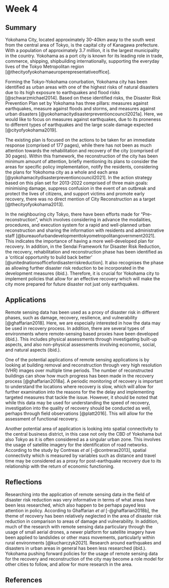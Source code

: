 # Week 4 {.unnumbered}

## Summary

Yokohama City, located approximately 30-40km away to the south west from the central area of Tokyo, is the capital city of Kanagawa prefecture. With a population of approximately 3.7 million, it is the largest municipality in the country. Yokohama as a port city is known for its leading role in trade, commerce, shipping, shipbuilding internationally, supporting the everyday lives of the Tokyo Metropolitan region [@thecityofyokohamaeuroperepresentativeoffice].

Forming the Tokyo-Yokohama conurbation, Yokohama city has been identified as urban areas with one of the highest risks of natural disasters due to its high exposure to earthquakes and flood risks [@schwarzmichael2014]. Based on these identified risks, the Disaster Risk Prevention Plan set by Yokohama has three pillars: measures against earthquakes, measure against floods and storms, and measures against urban disasters [@yokohamacitydisasterpreventioncouncil2021a]. Here, we would like to focus on measures against earthquakes, due to its proneness to different types of earthquakes and the large scale damage expected [@cityofyokohama2019].

The existing plan is focused on the actions to be taken for an immediate response (comprised of 177 pages), while there has not been as much attention towards the rehabilitation and recovery of the city (comprised of 30 pages). Within this framework, the reconstruction of the city has been minimum amount of attention, briefly mentioning its plans to consider the areas for specific policy implementation, notify the residents, considering the plans for Yokohoma city as a whole and each area [@yokohamacitydisasterpreventioncouncil2021]. In the action strategy based on this plan set for 2013-2022 comprised of three main goals: minimising damage, suppress confusion in the event of an outbreak and protect the lives of citizens, and support victims and promote early recovery, there was no direct mention of City Reconstruction as a target [@thecityofyokohama2013].

In the neighbouring city Tokyo, there have been efforts made for "Pre-reconstruction", which involves considering in advance the modalities, procedures, and execution system for a rapid and well-planned urban reconstruction and sharing the information with residents and administrative staff [@bureauofurbandevelopmenttokyometropolitangovernment2021]. This indicates the importance of having a more well-developed plan for recovery. In addition, in the Sendai Framework for Disaster Risk Reduction, the recovery, rehabilitation and reconstruction phase has been identified as a 'critical opportunity to build back better' [@unitednationsofficefordisasterriskreduction]. It also recognises the phase as allowing further disaster risk reduction to be incorporated in the development measures (ibid.). Therefore, it is crucial for Yokohama city to implement policies that allow for an effective recovery which will make the city more prepared for future disaster not just only earthquakes.

## Applications

Remote sensing data has been used as a proxy of disaster risk in different phases, such as damage, recovery, resilience, and vulnerability [@ghaffarian2018]. Here, we are especially interested in how the data may be used in recovery process. In addition, there are several types of environments where remote-sensing based proxies have been developed (ibid.). This includes physical assessments through investigating built-up aspects, and also non-physical assessments involving economic, social, and natural aspects (ibid.).

One of the potential applications of remote sensing applications is by looking at building removal and reconstruction through very high resolution (VHR) images over multiple time periods. The number of reconstructed buildings can show how much progress has been made in the recovery process [@ghaffarian2018a]. A periodic monitoring of recovery is important to understand the locations where recovery is slow, which will allow for further examination into the reasons for the the delay and implementing targeted measures that tackle the issue. However, it should be noted that while this data may be used for understanding the speed of recovery, investigation into the quality of recovery should be conducted as well, perhaps through field observations [@platt2016]. This will allow for the assessment of functional recovery.

Another potential area of application is looking into spatial connectivity to the central business district, in this case not only the CBD of Yokohama but also Tokyo as it is often considered as a singular urban zone. This involves the usage of satellite imagery for the identification of road networks. According to the study by Contreas *et al* [-@contreras2013], spatial connectivity which is measured by variables such as distance and travel time may be considered as a proxy for post-earthquake recovery due to its relationship with the return of economic functioning.

## Reflections

Researching into the application of remote sensing data in the field of disaster risk reduction was very informative in terms of what areas have been less researched, which also happen to be perhaps payed less attention in policy. According to Ghaffarian *et al* [-@ghaffarian2018b], the theme of recovery has been relatively neglected in the area of disaster risk reduction in comparison to areas of damage and vulnerability. In addition, much of the research with remote sensing data particulary through the usage of small aerial drones, a newer platform for satellite imagery have been applied to landslides or other mass movements, particularly within rural environments [@kucharczyk2021]. Research around earthquakes and disasters in urban areas in general has been less researched (ibid.). Yokohama pushing forward policies for the usage of remote sensing data for the recovery and reconstruction of the city may become a role model for other cities to follow, and allow for more research in the area.

## References

::: {#refs}
:::
